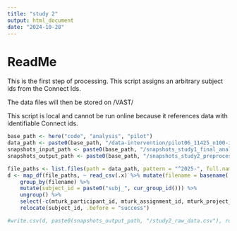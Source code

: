```yaml
---
title: "study 2"
output: html_document
date: "2024-10-28"
---
```


# ReadMe

This is the first step of processing. This script assigns an arbitrary subject ids from the Connect Ids.

The data files will then be stored on /VAST/

This script is local and cannot be run online because it references data with identifiable Connect ids. 

```r
base_path <- here("code", "analysis", "pilot")
data_path <- paste0(base_path, "/data-intervention/pilot06_11425_n100-intervention-100")
snapshots_input_path <- paste0(base_path, "/snapshots_study1_final_analysis")
snapshots_output_path <- paste0(base_path, "/snapshots_study2_preprocessing")

file_paths <- list.files(path = data_path, pattern = "^2025-", full.names = TRUE)
d <- map_df(file_paths, ~ read_csv(.x) %>% mutate(filename = basename(.x))) %>%
    group_by(filename) %>%
    mutate(subject_id = paste0("subj_", cur_group_id())) %>%
    ungroup() %>% 
    select(-c(mturk_participant_id, mturk_assignment_id, mturk_project_id, filename)) %>%
    relocate(subject_id, .before = "success")

#write.csv(d, paste0(snapshots_output_path, "/study2_raw_data.csv"), row.names = FALSE)

```

